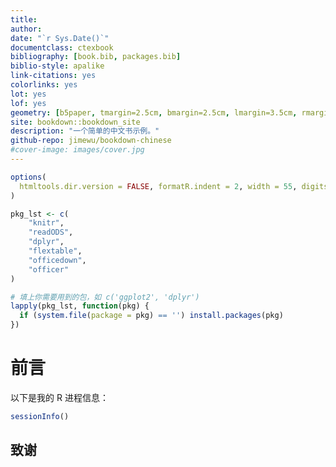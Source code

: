 ```yaml
--- 
title: 
author: 
date: "`r Sys.Date()`"
documentclass: ctexbook
bibliography: [book.bib, packages.bib]
biblio-style: apalike
link-citations: yes
colorlinks: yes
lot: yes
lof: yes
geometry: [b5paper, tmargin=2.5cm, bmargin=2.5cm, lmargin=3.5cm, rmargin=2.5cm]
site: bookdown::bookdown_site
description: "一个简单的中文书示例。"
github-repo: jimewu/bookdown-chinese
#cover-image: images/cover.jpg
---
```


```r
options(
  htmltools.dir.version = FALSE, formatR.indent = 2, width = 55, digits = 4
)

pkg_lst <- c(
    "knitr",
    "readODS",
    "dplyr",
    "flextable",
    "officedown",
    "officer"
)

# 填上你需要用到的包，如 c('ggplot2', 'dplyr')
lapply(pkg_lst, function(pkg) {
  if (system.file(package = pkg) == '') install.packages(pkg)
})
```

# 前言 {-}

以下是我的 R 进程信息：

```r
sessionInfo()
```

## 致谢 {-}


